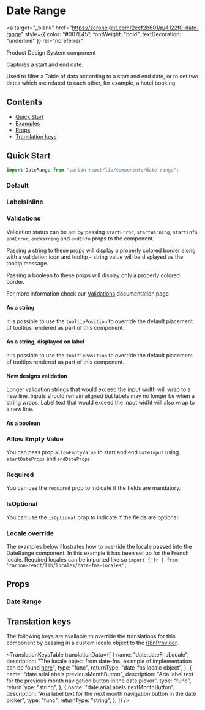 

<Meta title="Date Range" of={DateRangeStories} />

# Date Range

<a
  target="_blank"
  href="https://zeroheight.com/2ccf2b601/p/4122f0-date-range"
  style={{ color: "#007E45", fontWeight: "bold", textDecoration: "underline" }}
  rel="noreferrer"
>
  Product Design System component
</a>

Captures a start and end date.

Used to filter a Table of data according to a start and end date, or to set two dates which are related to each other, for example, a hotel booking.

## Contents

- [Quick Start](#quick-start)
- [Examples](#examples)
- [Props](#props)
- [Translation keys](#translation-keys)

## Quick Start

```javascript
import DateRange from "carbon-react/lib/components/date-range";
```

### Default

<Canvas of={DateRangeStories.DefaultStory} />

### LabelsInline

<Canvas of={DateRangeStories.LabelsInline} />

### Validations

Validation status can be set by passing `startError`, `startWarning`, `startInfo`, `endError`, `endWarning` and `endInfo` props to the component.

Passing a string to these props will display a properly colored border along with a validation icon and tooltip - string value will be displayed as the tooltip message.

Passing a boolean to these props will display only a properly colored border.

For more information check our [Validations](../?path=/docs/documentation-validations--docs) documentation page

#### As a string

<Canvas of={DateRangeStories.ValidationsStringComponent} />

It is possible to use the `tooltipPosition` to override the default placement of tooltips rendered as part of this component.

<Canvas
  of={DateRangeStories.ValidationsStringWithTooltipPositionOverriddenComponent}
/>

#### As a string, displayed on label

<Canvas of={DateRangeStories.ValidationsStringLabel} />

It is possible to use the `tooltipPosition` to override the default placement of tooltips rendered as part of this component.

<Canvas
  of={DateRangeStories.ValidationsStringWithTooltipPositionOverriddenLabel}
/>

#### New designs validation

Longer validation strings that would exceed the input width will wrap to a new line. Inputs
should remain aligned but labels may no longer be when a string wraps. Label text that would
exceed the input widht will also wrap to a new line.

<Canvas of={DateRangeStories.ValidationsStringNewDesign} />

#### As a boolean

<Canvas of={DateRangeStories.ValidationsBoolean} />

### Allow Empty Value

You can pass prop `allowEmptyValue` to start and end `DateInput` using `startDateProps` and `endDateProps`.

<Canvas of={DateRangeStories.AllowEmptyValue} />

### Required

You can use the `required` prop to indicate if the fields are mandatory.

<Canvas of={DateRangeStories.Required} />

### IsOptional

You can use the `isOptional` prop to indicate if the fields are optional.

<Canvas of={DateRangeStories.IsOptional} />

### Locale override

The examples below illustrates how to override the locale passed into the DateRange component. In this example it has been set up for
the French locale. Required locales can be imported like so `import { fr } from 'carbon-react/lib/locales/date-fns-locales';`

<Canvas of={DateRangeStories.LocaleOverrideExampleImplementation} />

## Props

### Date Range

<ArgTypes of={DateRangeStories} />

## Translation keys

The following keys are available to override the translations for this component by passing in a custom locale object to the
[i18nProvider](../?path=/docs/documentation-i18n--docs).

<TranslationKeysTable
  translationData={[
    {
      name: "date.dateFnsLocale",
      description:
        "The locale object from date-fns, example of implementation can be found [here](#locale-override)",
      type: "func",
      returnType: "date-fns locale object",
    },
    {
      name: "date.ariaLabels.previousMonthButton",
      description:
        "Aria label text for the previous month navigation button in the date picker",
      type: "func",
      returnType: "string",
    },
    {
      name: "date.ariaLabels.nextMonthButton",
      description:
        "Aria label text for the next month navigation button in the date picker",
      type: "func",
      returnType: "string",
    },
  ]}
/>
